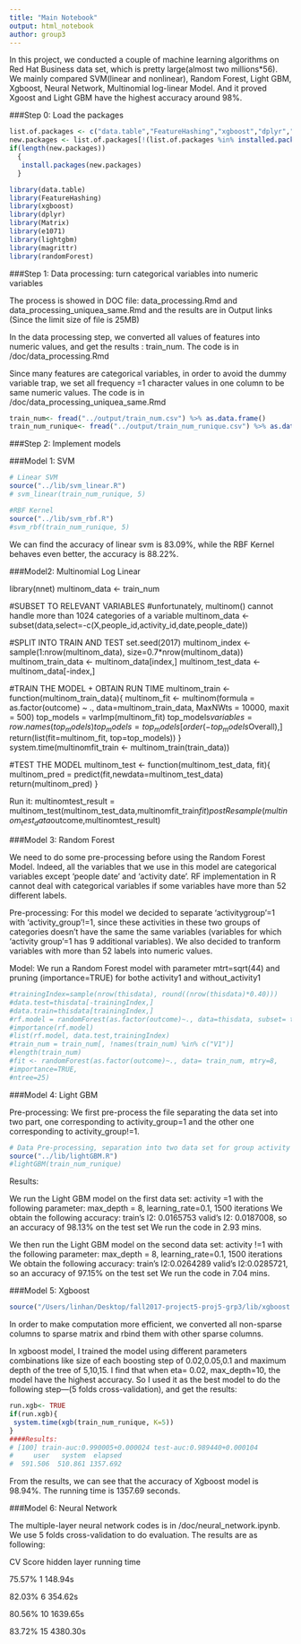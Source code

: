 ```yaml
---
title: "Main Notebook"
output: html_notebook
author: group3
---
```


In this project, we conducted a couple of machine learning algorithms on Red Hat Business data set, which is pretty large(almost two millions*56). We mainly compared SVM(linear and nonlinear), Random Forest, Light GBM, Xgboost, Neural Network, Multinomial log-linear Model. And it proved Xgoost and Light GBM have the highest accuracy around 98%.

###Step 0: Load the packages
```r
list.of.packages <- c("data.table","FeatureHashing","xgboost","dplyr","Matrix","caret","randomForest","e1071","lightgbm","magrittr")
new.packages <- list.of.packages[!(list.of.packages %in% installed.packages()[,"Package"])]
if(length(new.packages))
  {
   install.packages(new.packages)
  }

library(data.table) 
library(FeatureHashing)
library(xgboost)
library(dplyr)
library(Matrix)
library(e1071)
library(lightgbm)
library(magrittr)
library(randomForest)
```

###Step 1: Data processing: turn categorical variables into numeric variables

The process is showed in DOC file: data_processing.Rmd and data_processing_uniquea_same.Rmd and the results are in Output links (Since the limit size of file is 25MB)

In the data processing step, we converted all values of features into numeric values, and get the results : train_num. The code is in /doc/data_processing.Rmd

Since many features are categorical variables, in order to avoid the dummy variable trap, we set all frequency =1 character values in one column to be same numeric values. The code is in /doc/data_processing_uniquea_same.Rmd
```r
train_num<- fread("../output/train_num.csv") %>% as.data.frame()
train_num_runique<- fread("../output/train_num_runique.csv") %>% as.data.frame()
```

###Step 2: Implement models

###Model 1: SVM
```r
# Linear SVM
source("../lib/svm_linear.R")
# svm_linear(train_num_runique, 5)

#RBF Kernel
source("../lib/svm_rbf.R")
#svm_rbf(train_num_runique, 5)
```

We can find the accuracy of linear svm is 83.09%, while the RBF Kernel behaves even better, the accuracy is 88.22%.

###Model2: Multinomial Log Linear

library(nnet)
multinom_data <- train_num


#SUBSET TO RELEVANT VARIABLES
#unfortunately, multinom() cannot handle more than 1024 categories of a variable 
multinom_data <- subset(data,select=-c(X,people_id,activity_id,date,people_date))


#SPLIT INTO TRAIN AND TEST
set.seed(2017)
multinom_index <- sample(1:nrow(multinom_data), size=0.7*nrow(multinom_data)) 
multinom_train_data <- multinom_data[index,] 
multinom_test_data <- multinom_data[-index,]


#TRAIN THE MODEL + OBTAIN RUN TIME
multinom_train <- function(multinom_train_data){
  multinom_fit <- multinom(formula = as.factor(outcome) ~ .,
                           data=multinom_train_data, MaxNWts = 10000, maxit = 500)
  top_models = varImp(multinom_fit)
  top_models$variables = row.names(top_models)
  top_models = top_models[order(-top_models$Overall),]
  return(list(fit=multinom_fit, top=top_models))
}
system.time(multinomfit_train <- multinom_train(train_data))


#TEST THE MODEL
multinom_test <- function(multinom_test_data, fit){
  multinom_pred = predict(fit,newdata=multinom_test_data)
  return(multinom_pred)
}

Run it:
multinomtest_result = multinom_test(multinom_test_data,multinomfit_train$fit)
postResample(multinom_test_data$outcome,multinomtest_result)



###Model 3: Random Forest

We need to do some pre-processing before using the Random Forest Model. Indeed, all the variables that we use in this model are categorical variables except ‘people date’ and ‘activity date’. RF implementation in R cannot deal with categorical variables if some variables have more than 52 different labels.

Pre-processing: For this model we decided to separate ‘activitygroup’=1 with ‘activity_group’!=1, since these activities in these two groups of categories doesn’t have the same the same variables (variables for which ‘activity group’=1 has 9 additional variables). We also decided to tranform variables with more than 52 labels into numeric values.

Model: We run a Random Forest model with parameter mtrt=sqrt(44) and pruning (importance=TRUE) for bothe activity1 and without_activity1
```r
#trainingIndex=sample(nrow(thisdata), round((nrow(thisdata)*0.40)))
#data.test=thisdata[-trainingIndex,]
#data.train=thisdata[trainingIndex,]
#rf.model = randomForest(as.factor(outcome)~., data=thisdata, subset= trainingIndex, mtry =7, importance=TRUE)
#importance(rf.model)
#list(rf.model, data.test,trainingIndex)
#train_num = train_num[, !names(train_num) %in% c("V1")]
#length(train_num)
#fit <- randomForest(as.factor(outcome)~., data= train_num, mtry=8,
#importance=TRUE,
#ntree=25)
```



###Model 4: Light GBM

Pre-processing: We first pre-process the file separating the data set into two part, one corresponding to activity_group=1 and the other one corresponding to activity_group!=1.

```r
# Data Pre-processing, separation into two data set for group activity =1 and group_activity !=1
source("../lib/lightGBM.R")
#lightGBM(train_num_runique)
```

Results:

We run the Light GBM model on the first data set: activity =1 with the following parameter: max_depth = 8, learning_rate=0.1, 1500 iterations We obtain the following accuracy: train's l2: 0.0165753 valid's l2: 0.0187008, so an accuracy of 98.13% on the test set We run the code in 2.93 mins.

We then run the Light GBM model on the second data set: activity !=1 with the following parameter: max_depth = 8, learning_rate=0.1, 1500 iterations We obtain the following accuracy: train's l2:0.0264289 valid's l2:0.0285721, so an accuracy of 97.15% on the test set We run the code in 7.04 mins.

###Model 5: Xgboost

```r
source("/Users/linhan/Desktop/fall2017-project5-proj5-grp3/lib/xgboost.R")
```

In order to make computation more efficient, we converted all non-sparse columns to sparse matrix and rbind them with other sparse columns.

In xgboost model, I trained the model using different parameters combinations like size of each boosting step of 0.02,0.05,0.1 and maximum depth of the tree of 5,10,15. I find that when eta= 0.02, max_depth=10, the model have the highest accuracy. So I used it as the best model to do the following step---(5 folds cross-validation), and get the results:
```r
run.xgb<- TRUE
if(run.xgb){
 system.time(xgb(train_num_runique, K=5))
}
####Results:
# [100]	train-auc:0.990005+0.000024	test-auc:0.989440+0.000104 
#     user   system  elapsed 
#  591.506  510.861 1357.692 
```

From the results, we can see that the accuracy of Xgboost model is 98.94%. The running time is 1357.69 seconds.

###Model 6: Neural Network

The multiple-layer neural network codes is in /doc/neural_network.ipynb. We use 5 folds cross-validation to do evaluation.
The results are as following:

CV Score         hidden layer        running time

75.57%                1                 148.94s

82.03%                6                 354.62s

80.56%                10                1639.65s

83.72%                15                4380.30s
